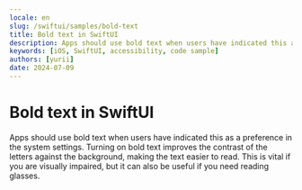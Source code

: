 ```yaml
---
locale: en
slug: /swiftui/samples/bold-text
title: Bold text in SwiftUI
description: Apps should use bold text when users have indicated this as a preference in the system settings.
keywords: [iOS, SwiftUI, accessibility, code sample]
authors: [yurii]
date: 2024-07-09
---
```


# Bold text in SwiftUI

Apps should use bold text when users have indicated this as a preference in the system settings. Turning on bold text improves the contrast of the letters against the background, making the text easier to read. This is vital if you are visually impaired, but it can also be useful if you need reading glasses.

<CodeSample id="text-bold" platform="swiftui" locale="en"/>
